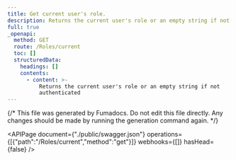 ```yaml
---
title: Get current user's role.
description: Returns the current user's role or an empty string if not authenticated
full: true
_openapi:
  method: GET
  route: /Roles/current
  toc: []
  structuredData:
    headings: []
    contents:
      - content: >-
          Returns the current user's role or an empty string if not
          authenticated
---
```


{/* This file was generated by Fumadocs.
Do not edit this file directly. Any changes should be made by running the generation command again. */}

<APIPage document={"./public/swagger.json"} operations={[{"path":"/Roles/current","method":"get"}]} webhooks={[]} hasHead={false} />